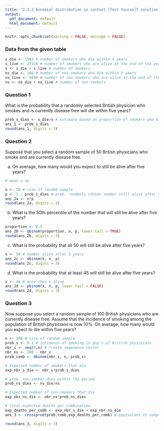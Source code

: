 ---
title: "2.3.2 Binomial distribution in context (Test Yourself solution)"
output:
  pdf_document: default
  html_document: default
---

```{r setup, include=FALSE}
knitr::opts_chunk$set(warning = FALSE, message = FALSE)
```

### Data from the given table 

```{r}
s_die <- 1582 # number of smokers who die within 5 years 
s_live <- 27116 # number of smokers who are alive at the end of the period 
s <- s_die + s_live # number of smokers 
ns_die <- 166 # number of non-smokers who die within 5 years 
ns_live <- 5630 # number of non-smokers who are alive at the end of the period 
ns <- ns_die + ns_live # number of non-smokers 
```

### Question 1

What is the probability that a randomly selected British physician who smokes and is currently disease free will die within five years? 

```{r}
prob_s_dies <- s_die/s # estimate based on proportion of smokers who die 
ans_1 <- prob_s_dies 
round(ans_1, digits = 3) 
```

### Question 2

Suppose that you select a random sample of 50 British physicians who smoke and are currently disease free. 

(a) On average, how many would you expect to still be alive after five years? 

```{r}
# mean = np  

n <- 50 # size of random sample 
p <- 1 - prob_s_dies # prob. randomly chosen smoker still alive after 5 years 
ans_2a <- n*p 
round(ans_2a, digits = 3)  
```

(b) What is the 50th percentile of the number that will still be alive after five years?

```{r}
proportion <- 0.5  
ans_2b <- qbinom(proportion, n, p, lower.tail = TRUE) 
round(ans_2b, digits = 3) 
```


(c) What is the probability that all 50 will still be alive after five years? 

```{r}
x <- 50 # number alive after 5 years 
ans_2c <- dbinom(x, n, p) 
round(ans_2c, digits = 3) 
```


(d) What is the probability that at least 45 will still be alive after five years? 

```{r}
x <- 44 # more than x alive 
ans_2d <- pbinom(x, n, p, lower.tail = FALSE) 
round(ans_2d, digits = 3) 
```


### Question 3

Now suppose you select a random sample of 100 British physicians who are currently disease free. Assume that the incidence of smoking among the population of British physicians is now 10%. On average, how many would you expect to die within five years? 


```{r}
n <- 100 # size of random sample 
prob_s <- 0.1 # incidence of smoking in pop'n of British physicians 
nbr_s <- seq(0,n) # create seqeuence vector 
nbr_ns <- 100 - nbr_s
prob_comb <- dbinom(nbr_s, n, prob_s) 

# Expected number of smokers that die 
exp_nbr_s_die <- nbr_s*prob_s_dies 

# prob. non-smoker dies within the period 
prob_ns_dies <- ns_die/ns 

# Expected number of non-smokers that die  
exp_nbr_ns_die <- nbr_ns*prob_ns_dies 

# total expected deaths per combination 
exp_deaths_per_comb <- exp_nbr_s_die + exp_nbr_ns_die 
ans_3 <- crossprod(prob_comb,exp_deaths_per_comb) # equivalent to sumprod in Excel  

round(ans_3, digits = 3) 
```















